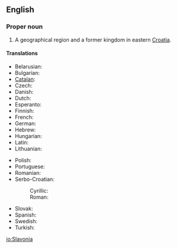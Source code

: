 {{wikipedia}}
==English==

===Proper noun===
{{en-proper noun}}

# A geographical region and a former kingdom in eastern [[Croatia]].

====Translations====
{{trans-top|region of Croatia}}
* Belarusian: {{t|be|Славонія|sc=Cyrl}}
* Bulgarian: {{t|bg|Славония}}
* [[Catalan]]: {{t|ca|Eslavònia}}
* Czech: {{t|cs|Slavonie}}
* Danish: {{t|da|Slavonien}}
* Dutch: {{t|nl|Slavonië}}
* Esperanto: {{t|eo|Slavonio|xs=Esperanto}}
* Finnish: {{t-|fi|Slavonia}}
* French: {{t|fr|Slavonie|tr=Slavonia}}
* German: {{t|de|Slawonien}}
* Hebrew: {{t|he|סלבוניה}}
* Hungarian: {{t|hu|Szlavónia}}
* Latin: {{t|la|Sclavonia}}
* Lithuanian: {{t-|lt|Slavonija|xs=Lithuanian}}
{{trans-mid}}
* Polish: {{t|pl|Slawonia}}
* Portuguese: {{t|pt|Eslavônia}}
* Romanian: {{t-|ro|Slavonia}}
* Serbo-Croatian:
*: Cyrillic: {{tø|sh|Славонија|f|alt=Сла̀во̄нија|sc=Cyrl|xs=Serbo-Croatian}}
*: Roman: {{tø|sh|Slavonija|f|alt=Slàvōnija|xs=Serbo-Croatian}}
* Slovak: {{t|sk|Slavónsko}}
* Spanish: {{t|es|Eslavonia}}
* Swedish: {{t|sv|Slavonien}}
* Turkish: {{t|tr|Slavonya}}
{{trans-bottom}}

[[io:Slavonia]]